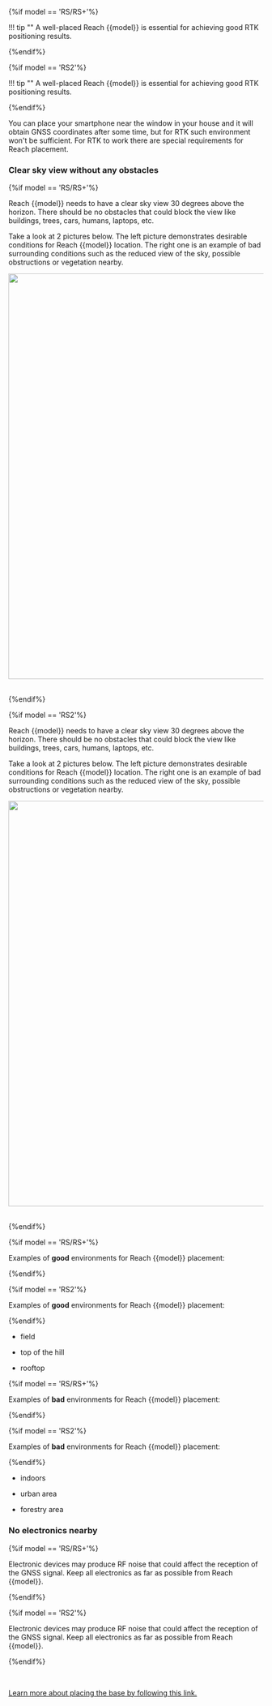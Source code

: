 {%if model == 'RS/RS+'%} 

!!! tip ""
    A well-placed Reach {{model}} is essential for achieving good RTK positioning results.

{%endif%}

{%if model == 'RS2'%}

!!! tip ""
    A well-placed Reach {{model}} is essential for achieving good RTK positioning results.

{%endif%}

You can place your smartphone near the window in your house and it will obtain GNSS coordinates after some time, but for RTK such environment won't be sufficient. For RTK to work there are special requirements for Reach placement.

### Clear sky view without any obstacles

{%if model == 'RS/RS+'%} 

Reach {{model}} needs to have a clear sky view 30 degrees above the horizon. There should be no obstacles that could block the view like buildings, trees, cars, humans, laptops, etc.

Take a look at 2 pictures below. The left picture demonstrates desirable conditions for Reach {{model}} location. The right one is an example of bad surrounding conditions such as the reduced view of the sky, possible obstructions or vegetation nearby.

<div style="text-align: center;"><img src="../img/{{model_path}}/placement/Reach-placement-correct-wrong.png" style="width: 800px;"></div><br>

{%endif%}

{%if model == 'RS2'%}

Reach {{model}} needs to have a clear sky view 30 degrees above the horizon. There should be no obstacles that could block the view like buildings, trees, cars, humans, laptops, etc.

Take a look at 2 pictures below. The left picture demonstrates desirable conditions for Reach {{model}} location. The right one is an example of bad surrounding conditions such as the reduced view of the sky, possible obstructions or vegetation nearby.

<div style="text-align: center;"><img src="../img/{{model_path}}/placement/Reach-placement-correct-wrong.png" style="width: 800px;"></div><br>

{%endif%}

{%if model == 'RS/RS+'%} 

Examples of **good** environments for Reach {{model}}  placement:

{%endif%}


{%if model == 'RS2'%} 

Examples of **good** environments for Reach {{model}}  placement:

{%endif%}

* field

* top of the hill

* rooftop

{%if model == 'RS/RS+'%} 

Examples of **bad** environments for Reach {{model}}  placement:

{%endif%}


{%if model == 'RS2'%} 

Examples of **bad** environments for Reach {{model}}  placement:

{%endif%}

* indoors

* urban area

* forestry area

### No electronics nearby

{%if model == 'RS/RS+'%} 

Electronic devices may produce RF noise that could affect the reception of the GNSS signal. Keep all electronics as far as possible from Reach {{model}}.

{%endif%}


{%if model == 'RS2'%} 

Electronic devices may produce RF noise that could affect the reception of the GNSS signal. Keep all electronics as far as possible from Reach {{model}}.

{%endif%}

<br>

[Learn more about placing the base by following this link.](common/tutorials/placing-the-base.md)